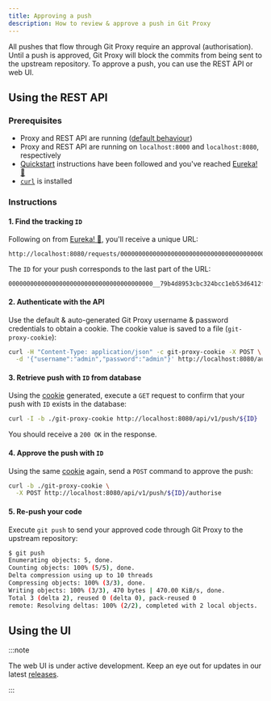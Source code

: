 ```yaml
---
title: Approving a push
description: How to review & approve a push in Git Proxy
---
```


All pushes that flow through Git Proxy require an approval (authorisation). Until a push is approved, Git Proxy will block the commits from being sent to the upstream repository. To approve a push, you can use the REST API or web UI.

## Using the REST API

### Prerequisites

- Proxy and REST API are running ([default behaviour](https://github.com/finos/git-proxy/blob/main/index.js))
- Proxy and REST API are running on `localhost:8000` and `localhost:8080`, respectively
- [Quickstart](docs/get-started/quickstart) instructions have been followed and you've reached [Eureka! 🎉](/docs/get-started/quickstart#6-eureka-)
- [`curl`](https://curl.se/) is installed

### Instructions

#### 1. Find the tracking `ID`

Following on from [Eureka! 🎉](/docs/get-started/quickstart#6-eureka-), you'll receive a unique URL:

```
http://localhost:8080/requests/0000000000000000000000000000000000000000__79b4d8953cbc324bcc1eb53d6412ff89666c241f
```

The `ID` for your push corresponds to the last part of the URL:

```
0000000000000000000000000000000000000000__79b4d8953cbc324bcc1eb53d6412ff89666c241f
```

#### 2. Authenticate with the API

Use the default & auto-generated Git Proxy username & password credentials to obtain a cookie. The cookie value is saved to a file (`git-proxy-cookie`):

```bash
curl -H "Content-Type: application/json" -c git-proxy-cookie -X POST \
  -d '{"username":"admin","password":"admin"}' http://localhost:8080/auth/login
```

#### 3. Retrieve push with `ID` from database

Using the [cookie](/docs/get-started/authorize#2-authenticate-with-the-api) generated, execute a `GET` request to confirm that your push with `ID` exists in the database:

```bash
curl -I -b ./git-proxy-cookie http://localhost:8080/api/v1/push/${ID}
```

You should receive a `200 OK` in the response.

#### 4. Approve the push with `ID`

Using the same [cookie](/docs/get-started/authorize#2-authenticate-with-the-api) again, send a `POST` command to approve the push:

```bash
curl -b ./git-proxy-cookie \
  -X POST http://localhost:8080/api/v1/push/${ID}/authorise
```

#### 5. Re-push your code

Execute `git push` to send your approved code through Git Proxy to the upstream repository:

```bash
$ git push
Enumerating objects: 5, done.
Counting objects: 100% (5/5), done.
Delta compression using up to 10 threads
Compressing objects: 100% (3/3), done.
Writing objects: 100% (3/3), 470 bytes | 470.00 KiB/s, done.
Total 3 (delta 2), reused 0 (delta 0), pack-reused 0
remote: Resolving deltas: 100% (2/2), completed with 2 local objects.
```

## Using the UI

:::note

The web UI is under active development. Keep an eye out for updates in our latest [releases](https://github.com/finos/git-proxy/releases).

:::